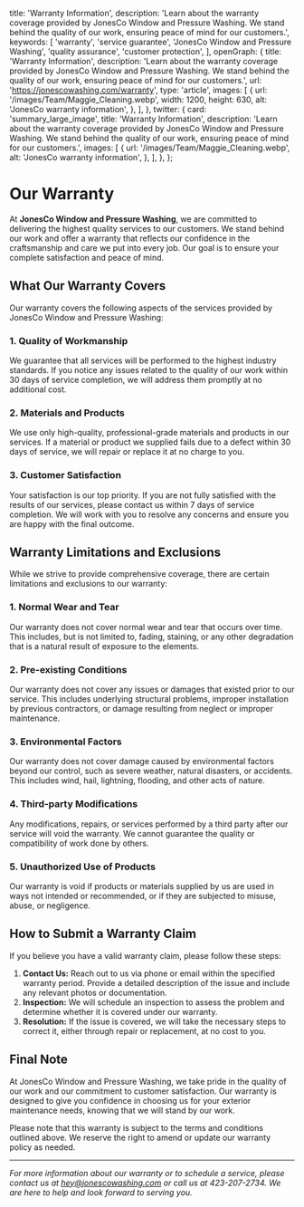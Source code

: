 
  title: 'Warranty Information',
  description:
    'Learn about the warranty coverage provided by JonesCo Window and Pressure Washing. We stand behind the quality of our work, ensuring peace of mind for our customers.',
  keywords: [
    'warranty',
    'service guarantee',
    'JonesCo Window and Pressure Washing',
    'quality assurance',
    'customer protection',
  ],
  openGraph: {
    title: 'Warranty Information',
    description:
      'Learn about the warranty coverage provided by JonesCo Window and Pressure Washing. We stand behind the quality of our work, ensuring peace of mind for our customers.',
    url: 'https://jonescowashing.com/warranty',
    type: 'article',
    images: [
      {
        url: '/images/Team/Maggie_Cleaning.webp',
        width: 1200,
        height: 630,
        alt: 'JonesCo warranty information',
      },
    ],
  },
  twitter: {
    card: 'summary_large_image',
    title: 'Warranty Information',
    description:
      'Learn about the warranty coverage provided by JonesCo Window and Pressure Washing. We stand behind the quality of our work, ensuring peace of mind for our customers.',
    images: [
      {
        url: '/images/Team/Maggie_Cleaning.webp',
        alt: 'JonesCo warranty information',
      },
    ],
  },
};

# Our Warranty

At **JonesCo Window and Pressure Washing**, we are committed to delivering the highest quality services to our customers. We stand behind our work and offer a warranty that reflects our confidence in the craftsmanship and care we put into every job. Our goal is to ensure your complete satisfaction and peace of mind.

## What Our Warranty Covers

Our warranty covers the following aspects of the services provided by JonesCo Window and Pressure Washing:

### 1. Quality of Workmanship
We guarantee that all services will be performed to the highest industry standards. If you notice any issues related to the quality of our work within 30 days of service completion, we will address them promptly at no additional cost.

### 2. Materials and Products
We use only high-quality, professional-grade materials and products in our services. If a material or product we supplied fails due to a defect within 30 days of service, we will repair or replace it at no charge to you.

### 3. Customer Satisfaction
Your satisfaction is our top priority. If you are not fully satisfied with the results of our services, please contact us within 7 days of service completion. We will work with you to resolve any concerns and ensure you are happy with the final outcome.

## Warranty Limitations and Exclusions

While we strive to provide comprehensive coverage, there are certain limitations and exclusions to our warranty:

### 1. Normal Wear and Tear
Our warranty does not cover normal wear and tear that occurs over time. This includes, but is not limited to, fading, staining, or any other degradation that is a natural result of exposure to the elements.

### 2. Pre-existing Conditions
Our warranty does not cover any issues or damages that existed prior to our service. This includes underlying structural problems, improper installation by previous contractors, or damage resulting from neglect or improper maintenance.

### 3. Environmental Factors
Our warranty does not cover damage caused by environmental factors beyond our control, such as severe weather, natural disasters, or accidents. This includes wind, hail, lightning, flooding, and other acts of nature.

### 4. Third-party Modifications
Any modifications, repairs, or services performed by a third party after our service will void the warranty. We cannot guarantee the quality or compatibility of work done by others.

### 5. Unauthorized Use of Products
Our warranty is void if products or materials supplied by us are used in ways not intended or recommended, or if they are subjected to misuse, abuse, or negligence.

## How to Submit a Warranty Claim

If you believe you have a valid warranty claim, please follow these steps:

1. **Contact Us:** Reach out to us via phone or email within the specified warranty period. Provide a detailed description of the issue and include any relevant photos or documentation.
2. **Inspection:** We will schedule an inspection to assess the problem and determine whether it is covered under our warranty.
3. **Resolution:** If the issue is covered, we will take the necessary steps to correct it, either through repair or replacement, at no cost to you.

## Final Note

At JonesCo Window and Pressure Washing, we take pride in the quality of our work and our commitment to customer satisfaction. Our warranty is designed to give you confidence in choosing us for your exterior maintenance needs, knowing that we will stand by our work.

Please note that this warranty is subject to the terms and conditions outlined above. We reserve the right to amend or update our warranty policy as needed.

---

*For more information about our warranty or to schedule a service, please contact us at [hey@jonescowashing.com](mailto:hey@jonescowashing.com) or call us at 423-207-2734. We are here to help and look forward to serving you.*
